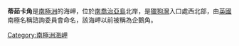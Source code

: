 {{coord|54|20|S|36|13|W|display=title}}

'''蒂茹卡角'''是[[南極洲|南極洲]]的海岬，位於[[南喬治亞島|南喬治亞島]]北岸，是[[獵狗灣|獵狗灣]]入口處西北部，由[[英國|英國]]南極名稱諮詢委員會命名，該海岬以前被稱為企鵝角。

{{Antarctica-geo-stub}}
[[Category:南極洲海岬|Category:南極洲海岬]]
